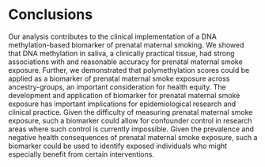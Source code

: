 # Conclusions

Our analysis contributes to the clinical implementation of a DNA methylation-based biomarker of prenatal maternal smoking. We showed that DNA methylation in saliva, a clinically practical tissue, had strong associations with and reasonable accuracy for prenatal maternal smoke exposure. Further, we demonstrated that polymethylation scores could be applied as a biomarker of prenatal maternal smoke exposure across ancestry-groups, an important consideration for health equity. The development and application of biomarker for prenatal maternal smoke exposure has important implications for epidemiological research and clinical practice. Given the difficulty of measuring prenatal maternal smoke exposure, such a biomarker could allow for confounder control in research areas where such control is currently impossible. Given the prevalence and negative health consequences of prenatal maternal smoke exposure, such a biomarker could be used to identify exposed individuals who might especially benefit from certain interventions.